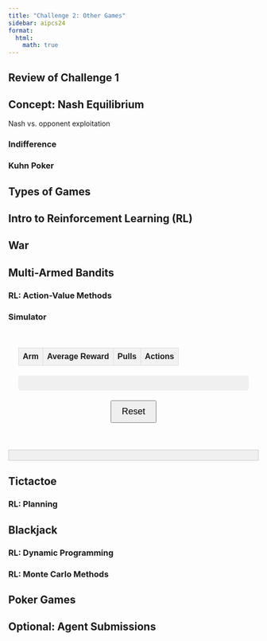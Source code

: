```yaml
---
title: "Challenge 2: Other Games"
sidebar: aipcs24
format:
  html:
    math: true
---
```


## Review of Challenge 1

## Concept: Nash Equilibrium
Nash vs. opponent exploitation

### Indifference

### Kuhn Poker 

## Types of Games

## Intro to Reinforcement Learning (RL)

## War

## Multi-Armed Bandits

### RL: Action-Value Methods

### Simulator
<div id="bandit-container">
  <table id="bandit-table">
    <thead>
      <tr>
        <th>Arm</th>
        <th>Average Reward</th>
        <th>Pulls</th>
        <th>Actions</th>
      </tr>
    </thead>
    <tbody id="arms-container">
    </tbody>
  </table>
  <div id="stats-container"></div>
  <button id="reset-button">Reset</button>
</div>
<div id="debug-output"></div>

<script>
document.addEventListener('DOMContentLoaded', (event) => {
  const debug = (message) => {
    document.getElementById('debug-output').innerHTML += message + '<br>';
  };

  debug('Script started');

  const armsContainer = document.getElementById('arms-container');
  const statsContainer = document.getElementById('stats-container');
  const resetButton = document.getElementById('reset-button');

  function gaussianRandom(mean = 0, stdev = 1) {
    let u = 0, v = 0;
    while(u === 0) u = Math.random();
    while(v === 0) v = Math.random();
    let num = Math.sqrt( -2.0 * Math.log( u ) ) * Math.cos( 2.0 * Math.PI * v );
    return num * stdev + mean;
  }

  function createBandit(numArms) {
    return {
      arms: Array.from({length: numArms}, (_, i) => ({
        id: i + 1,
        q: gaussianRandom(0, 1),
        pulls: 0,
        totalReward: 0,
        averageReward: 0
      })),
      totalPulls: 0,
      totalReward: 0
    };
  }

  let bandit = createBandit(10);

  function pullArm(armId, times = 1) {
    const arm = bandit.arms[armId - 1];
    let totalReward = 0;
    const actualPulls = Math.min(times, 1000 - bandit.totalPulls);
    for (let i = 0; i < actualPulls; i++) {
      const reward = gaussianRandom(arm.q, 1);
      arm.pulls++;
      arm.totalReward += reward;
      totalReward += reward;
      bandit.totalPulls++;
      bandit.totalReward += reward;
    }
    arm.averageReward = arm.totalReward / arm.pulls;
    return totalReward;
  }

  function updateStats() {
    statsContainer.innerHTML = `
      <p>Total Pulls: ${bandit.totalPulls}</p>
      <p>Total Reward: ${bandit.totalReward.toFixed(2)}</p>
      <p>Average Reward per Pull: ${(bandit.totalReward / bandit.totalPulls || 0).toFixed(2)}</p>
    `;
  }

  function createArmRows() {
    armsContainer.innerHTML = '';
    bandit.arms.forEach(arm => {
      const row = document.createElement('tr');
      
      const armIdCell = document.createElement('td');
      armIdCell.textContent = `Arm ${arm.id}`;
      
      const avgRewardCell = document.createElement('td');
      avgRewardCell.id = `arm-avg-${arm.id}`;
      avgRewardCell.textContent = arm.averageReward.toFixed(2);
      
      const pullsCell = document.createElement('td');
      pullsCell.id = `arm-pulls-${arm.id}`;
      pullsCell.textContent = arm.pulls;
      
      const actionsCell = document.createElement('td');
      ['1', '10', '100', 'Max'].forEach(pullAmount => {
        const button = document.createElement('button');
        button.textContent = pullAmount;
        button.onclick = () => {
          const pulls = pullAmount === 'Max' ? 1000 : parseInt(pullAmount);
          const reward = pullArm(arm.id, pulls);
          updateStats();
          createArmRows();
          debug(`Pulled arm ${arm.id} ${pulls} times, total reward: ${reward.toFixed(2)}`);
        };
        actionsCell.appendChild(button);
      });
      
      row.appendChild(armIdCell);
      row.appendChild(avgRewardCell);
      row.appendChild(pullsCell);
      row.appendChild(actionsCell);
      
      armsContainer.appendChild(row);
    });
    debug('Arm rows updated');
  }

  function resetBandit() {
    bandit = createBandit(10);
    updateStats();
    createArmRows();
    debug('Bandit reset');
  }

  resetButton.onclick = resetBandit;

  createArmRows();
  updateStats();
  debug('Initial setup complete');
});
</script>

<style>
#bandit-container {
  font-family: Arial, sans-serif;
  width: 100%;
  padding: 20px;
  box-sizing: border-box;
}

#bandit-table {
  width: 100%;
  border-collapse: collapse;
  margin-bottom: 20px;
}

#bandit-table th, #bandit-table td {
  border: 1px solid #ddd;
  padding: 8px;
  text-align: left;
}

#bandit-table th {
  background-color: #f2f2f2;
}

#bandit-table button {
  margin-right: 5px;
}

#stats-container {
  background-color: #f0f0f0;
  padding: 15px;
  border-radius: 5px;
  margin-bottom: 20px;
}

#reset-button {
  display: block;
  margin: 0 auto;
  padding: 10px 20px;
  font-size: 18px;
}

#debug-output {
  margin-top: 20px;
  padding: 10px;
  background-color: #f0f0f0;
  border: 1px solid #ccc;
}
</style>

## Tictactoe 

### RL: Planning

## Blackjack

### RL: Dynamic Programming

### RL: Monte Carlo Methods

## Poker Games

## Optional: Agent Submissions